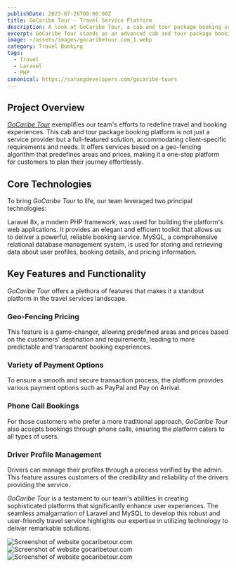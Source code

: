 ```yaml
---
publishDate: 2023-07-26T00:00:00Z
title: GoCaribe Tour - Travel Service Platform
description: A look at GoCaribe Tour, a cab and tour package booking service made easy and efficient by our team.
excerpt: GoCaribe Tour stands as an advanced cab and tour package booking platform built by our team, featuring pre-defined geo-fencing-based pricing, multiple payment options, phone call bookings, and driver profile management.
image: ~/assets/images/gocaribetour.com_1.webp
category: Travel Booking
tags:
  - Travel
  - Laravel
  - PHP
canonical: https://sarangdevelopers.com/gocaribe-tours
---
```


## Project Overview

[_GoCaribe Tour_](https://gocaribetour.com/) exemplifies our team's efforts to redefine travel and booking experiences. This cab and tour package booking platform is not just a service provider but a full-featured solution, accommodating client-specific requirements and needs. It offers services based on a geo-fencing algorithm that predefines areas and prices, making it a one-stop platform for customers to plan their journey effortlessly.

## Core Technologies

To bring _GoCaribe Tour_ to life, our team leveraged two principal technologies:

<DListItem dt="PHP - Laravel 8x">
  Laravel 8x, a modern PHP framework, was used for building the platform's web applications. It provides an elegant and efficient toolkit that allows us to deliver a powerful, reliable booking service.
</DListItem>

<DListItem dt="MySQL">
  MySQL, a comprehensive relational database management system, is used for storing and retrieving data about user profiles, booking details, and pricing information.
</DListItem>

## Key Features and Functionality

_GoCaribe Tour_ offers a plethora of features that makes it a standout platform in the travel services landscape.

### Geo-Fencing Pricing

This feature is a game-changer, allowing predefined areas and prices based on the customers' destination and requirements, leading to more predictable and transparent booking experiences.

### Variety of Payment Options

To ensure a smooth and secure transaction process, the platform provides various payment options such as PayPal and Pay on Arrival.

### Phone Call Bookings

For those customers who prefer a more traditional approach, _GoCaribe Tour_ also accepts bookings through phone calls, ensuring the platform caters to all types of users.

### Driver Profile Management

Drivers can manage their profiles through a process verified by the admin. This feature assures customers of the credibility and reliability of the drivers providing the service.

_GoCaribe Tour_ is a testament to our team's abilities in creating sophisticated platforms that significantly enhance user experiences. The seamless amalgamation of Laravel and MySQL to develop this robust and user-friendly travel service highlights our expertise in utilizing technology to deliver remarkable solutions.


<Image src={screenShot1} width={750} alt="Screenshot of website gocaribetour.com" />
<Image src={screenShot2} width={750} alt="Screenshot of website gocaribetour.com" />
<Image src={screenShot3} width={750} alt="Screenshot of website gocaribetour.com" />
